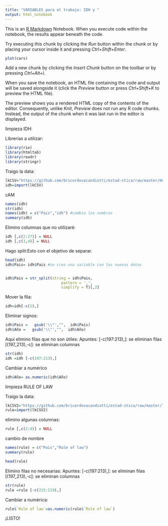 ---
title: "VARIABLES para el trabajo: IDH y "
output: html_notebook
---

This is an [R Markdown](http://rmarkdown.rstudio.com) Notebook. When you execute code within the notebook, the results appear beneath the code. 

Try executing this chunk by clicking the *Run* button within the chunk or by placing your cursor inside it and pressing *Ctrl+Shift+Enter*. 

```{r}
plot(cars)
```

Add a new chunk by clicking the *Insert Chunk* button on the toolbar or by pressing *Ctrl+Alt+I*.

When you save the notebook, an HTML file containing the code and output will be saved alongside it (click the *Preview* button or press *Ctrl+Shift+K* to preview the HTML file).

The preview shows you a rendered HTML copy of the contents of the editor. Consequently, unlike *Knit*, *Preview* does not run any R code chunks. Instead, the output of the chunk when it was last run in the editor is displayed.

limpieza IDH:


Librerías a utilizar: 
```{r}
library(rio)
library(htmltab)
library(readr)
library(stringr)
```

Traigo la data: 
```{r}
lkCSV="https://github.com/bricordovacandiotti/estad-stica/raw/master/Human%20development%20index%20(HDI).csv"
idh=import(lkCSV)
```

cAM
```{r}
names(idh)
str(idh)
names(idh) = c("Pais","idh") #cambio los nombres
summary(idh)


```

Elimino columnas que no utilizaré: 
```{r}
idh [,c(2:27)] = NULL 
idh [,c(3,4)] = NULL
```


Hago split:Esto con el objetivo de separar.
```{r}

head(idh)
idh$Pais= idh$Pais #se crea una variable con los nuevos datos


idh$Pais = str_split(string = idh$Pais,
                         pattern = ',',
                         simplify = T)[,2]
```


Mover la fila:

```{r}
idh=idh[-c(1),]

```

Eliminar signos:
```{r}

idh$Pais =   gsub('\\"',"",  idh$Pais)
idh$Año =   gsub('\\"',"",  idh$Año)
```

Aquí elimino filas que no son útiles:
Apuntes: 
[-c(197:213),]: se eliminan filas
[(197_213),-c]: se eliminan columnas
```{r}
str(idh)
idh =idh [-c(197:213),] 
```

Cambiar a numérico
```{r}
idh$Año= as.numeric(idh$Año)

```


limpieza RULE OF LAW

Traigo la data:
```{r}
lkCSV2="https://github.com/bricordovacandiotti/estad-stica/raw/master/7344df0b-94f0-4c00-9f24-4731bff48948_Data.csv"
rule=import(lkCSV2)
```


elimino algunas columnas: 
```{r}
rule [,c(2:4)] = NULL 
```


cambio de nombre
```{r}
names(rule) = c("Pais","Rule of law")
summary(rule)

head(rule)
```


Elimino filas no necesarias:
Apuntes: 
[-c(197:213),]: se eliminan filas
[(197_213),-c]: se eliminan columnas
```{r}
str(rule)
rule =rule [-c(215:219),] 
```

Cambiar a numérica: 
```{r}
rule$`Rule of law`=as.numeric(rule$`Rule of law`)
```
¡LISTO!
